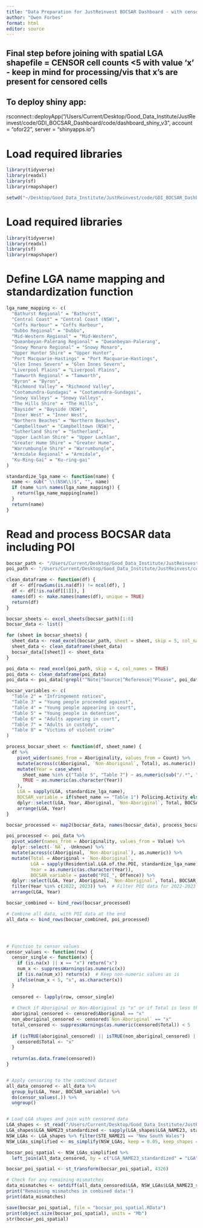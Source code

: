 ```yaml
---
title: "Data Preparation for JustReinvest BOCSAR Dashboard - with censoring"
author: "Owen Forbes"
format: html
editor: source
---
```



## Final step before joining with spatial LGA shapefile = CENSOR cell counts <5 with value 'x' - keep in mind for processing/vis that x's are present for censored cells

## To deploy shiny app:
rsconnect::deployApp("/Users/Current/Desktop/Good_Data_Institute/JustReinvest/code/GDI_BOCSAR_Dashboard/code/dashboard_shiny_v3", account = "ofor22", server = "shinyapps.io")

# Load required libraries
```r
library(tidyverse)
library(readxl)
library(sf)
library(rmapshaper)

setwd("~/Desktop/Good_Data_Institute/JustReinvest/code/GDI_BOCSAR_Dashboard/code")
```


# Load required libraries
```r
library(tidyverse)
library(readxl)
library(sf)
library(rmapshaper)
```

# Define LGA name mapping and standardization function
```r
lga_name_mapping <- c(
  "Bathurst Regional" = "Bathurst",
  "Central Coast" = "Central Coast (NSW)",
  "Coffs Harbour" = "Coffs Harbour",
  "Dubbo Regional" = "Dubbo",
  "Mid-Western Regional" = "Mid-Western",
  "Queanbeyan-Palerang Regional" = "Queanbeyan-Palerang",
  "Snowy Monaro Regional" = "Snowy Monaro",
  "Upper Hunter Shire" = "Upper Hunter",
  "Port Macquarie-Hastings" = "Port Macquarie-Hastings",
  "Glen Innes Severn" = "Glen Innes Severn",
  "Liverpool Plains" = "Liverpool Plains",
  "Tamworth Regional" = "Tamworth",
  "Byron" = "Byron",
  "Richmond Valley" = "Richmond Valley",
  "Cootamundra-Gundagai" = "Cootamundra-Gundagai",
  "Snowy Valleys" = "Snowy Valleys",
  "The Hills Shire" = "The Hills",
  "Bayside" = "Bayside (NSW)",
  "Inner West" = "Inner West",
  "Northern Beaches" = "Northern Beaches",
  "Campbelltown" = "Campbelltown (NSW)",
  "Sutherland Shire" = "Sutherland",
  "Upper Lachlan Shire" = "Upper Lachlan",
  "Greater Hume Shire" = "Greater Hume",
  "Warrumbungle Shire" = "Warrumbungle",
  "Armidale Regional" = "Armidale",
  "Ku-Ring-Gai" = "Ku-ring-gai"
)

standardize_lga_name <- function(name) {
  name <- sub(" \\(NSW\\)$", "", name)
  if (name %in% names(lga_name_mapping)) {
    return(lga_name_mapping[name])
  }
  return(name)
}
```

# Read and process BOCSAR data including POI
```r
bocsar_path <- "/Users/Current/Desktop/Good_Data_Institute/JustReinvest/code/GDI_BOCSAR_Dashboard/data/BOCSAR/BOCSAR_New/sw24-23906 Contacts with the CJS by Aboriginality and LGA_V1.xlsx"
poi_path <- "/Users/Current/Desktop/Good_Data_Institute/JustReinvest/code/GDI_BOCSAR_Dashboard/data/BOCSAR/BOCSAR_New/sr24-23842_BOCSAR_PersonsOfInterest.xlsx"

clean_dataframe <- function(df) {
  df <- df[rowSums(is.na(df)) != ncol(df), ]
  df <- df[!is.na(df[[1]]), ]
  names(df) <- make.names(names(df), unique = TRUE)
  return(df)
}

bocsar_sheets <- excel_sheets(bocsar_path)[1:8]
bocsar_data <- list()

for (sheet in bocsar_sheets) {
  sheet_data <- read_excel(bocsar_path, sheet = sheet, skip = 5, col_names = TRUE)
  sheet_data <- clean_dataframe(sheet_data)
  bocsar_data[[sheet]] <- sheet_data
}

poi_data <- read_excel(poi_path, skip = 4, col_names = TRUE)
poi_data <- clean_dataframe(poi_data)
poi_data <- poi_data[!grepl("^Note|^Source|^Reference|^Please", poi_data$Residential.LGA.of.the.POI), ]

bocsar_variables <- c(
  "Table 2" = "Infringement notices",
  "Table 3" = "Young people proceeded against",
  "Table 4" = "Young people appearing in court",
  "Table 5" = "Young people in detention",
  "Table 6" = "Adults appearing in court",
  "Table 7" = "Adults in custody",
  "Table 8" = "Victims of violent crime"
)

process_bocsar_sheet <- function(df, sheet_name) {
  df %>%
    pivot_wider(names_from = Aboriginality, values_from = Count) %>%
    mutate(across(c(Aboriginal, `Non-Aboriginal`, Total), as.numeric)) %>%
    mutate(Year = case_when(
      sheet_name %in% c("Table 5", "Table 7") ~ as.numeric(sub("/.*", "", Year)),
      TRUE ~ as.numeric(as.character(Year))
    ),
    LGA = sapply(LGA, standardize_lga_name),
    BOCSAR_variable = if(sheet_name == "Table 1") Policing.Activity else bocsar_variables[sheet_name]) %>%
    dplyr::select(LGA, Year, Aboriginal, `Non-Aboriginal`, Total, BOCSAR_variable) %>%
    arrange(LGA, Year)
}

bocsar_processed <- map2(bocsar_data, names(bocsar_data), process_bocsar_sheet)

poi_processed <- poi_data %>%
  pivot_wider(names_from = Aboriginality, values_from = Value) %>%
  dplyr::select(-`NA`, -Unknown) %>%
  mutate(across(c(Aboriginal, `Non-Aboriginal`), as.numeric)) %>%
  mutate(Total = Aboriginal + `Non-Aboriginal`,
         LGA = sapply(Residential.LGA.of.the.POI, standardize_lga_name),
         Year = as.numeric(as.character(Year)),
         BOCSAR_variable = paste0("POI_", Offence)) %>%
  dplyr::select(LGA, Year, Aboriginal, `Non-Aboriginal`, Total, BOCSAR_variable) %>%
  filter(Year %in% c(2022, 2023)) %>%  # Filter POI data for 2022-2023
  arrange(LGA, Year)

bocsar_combined <- bind_rows(bocsar_processed)

# Combine all data, with POI data at the end
all_data <- bind_rows(bocsar_combined, poi_processed)




# Function to censor values
censor_values <- function(row) {
  censor_single <- function(x) {
    if (is.na(x) || x == "x") return("x")
    num_x <- suppressWarnings(as.numeric(x))
    if (is.na(num_x)) return(x)  # Keep non-numeric values as is
    ifelse(num_x < 5, "x", as.character(x))
  }
  
  censored <- lapply(row, censor_single)
  
  # Check if Aboriginal or Non-Aboriginal is "x" or if Total is less than 5
  aboriginal_censored <- censored$Aboriginal == "x"
  non_aboriginal_censored <- censored$`Non-Aboriginal` == "x"
  total_censored <- suppressWarnings(as.numeric(censored$Total)) < 5
  
  if (isTRUE(aboriginal_censored) || isTRUE(non_aboriginal_censored) || isTRUE(total_censored)) {
    censored$Total <- "x"
  }
  
  return(as.data.frame(censored))
}


# Apply censoring to the combined dataset
all_data_censored <- all_data %>%
  group_by(LGA, Year, BOCSAR_variable) %>%
  do(censor_values(.)) %>%
  ungroup()


# Load LGA shapes and join with censored data
LGA_shapes <- st_read("/Users/Current/Desktop/Good_Data_Institute/JustReinvest/data/LGA_2023_AUST_GDA2020")
LGA_shapes$LGA_NAME23_standardized <- sapply(LGA_shapes$LGA_NAME23, standardize_lga_name)
NSW_LGAs <- LGA_shapes %>% filter(STE_NAME21 == "New South Wales")
NSW_LGAs_simplified <- ms_simplify(NSW_LGAs, keep = 0.05, keep_shapes = TRUE)

bocsar_poi_spatial <- NSW_LGAs_simplified %>%
  left_join(all_data_censored, by = c("LGA_NAME23_standardized" = "LGA"))

bocsar_poi_spatial <- st_transform(bocsar_poi_spatial, 4326)

# Check for any remaining mismatches
data_mismatches <- setdiff(all_data_censored$LGA, NSW_LGAs$LGA_NAME23_standardized)
print("Remaining mismatches in combined data:")
print(data_mismatches)

save(bocsar_poi_spatial, file = "bocsar_poi_spatial.RData")
print(object.size(bocsar_poi_spatial), units = "Mb")
str(bocsar_poi_spatial)
```
